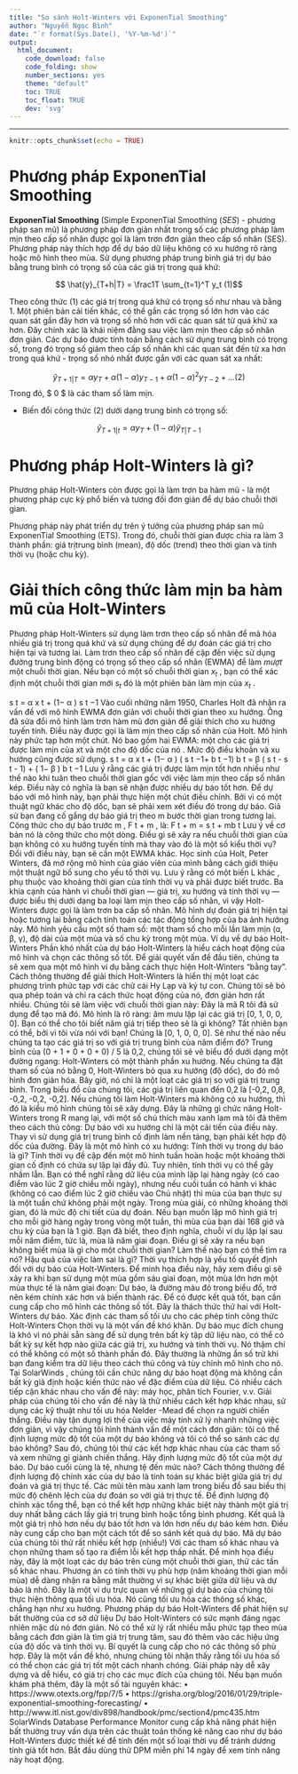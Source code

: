 ```yaml
---
title: "So sánh Holt-Winters với ExponenTial Smoothing"
author: "Nguyễn Ngọc Bình"
date: "`r format(Sys.Date(), '%Y-%m-%d')`"
output: 
  html_document:
    code_download: false
    code_folding: show
    number_sections: yes
    theme: "default"
    toc: TRUE
    toc_float: TRUE
    dev: 'svg'
---
```

---

```r
knitr::opts_chunk$set(echo = TRUE)
```

# Phương pháp ExponenTial Smoothing

**ExponenTial Smoothing** (Simple ExponenTial Smoothing (_SES_) - phương pháp san mũ) là phương pháp đơn giản nhất trong số các phương pháp làm mịn theo cấp số nhân được gọi là làm trơn đơn giản theo cấp số nhân (SES). Phương pháp này thích hợp để dự báo dữ liệu không có xu hướng rõ ràng hoặc mô hình theo mùa. 
Sử dụng phương pháp trung bình giá trị dự báo bằng trung bình có trọng số của các giá trị trong quá khứ:


$$ \hat{y}_{T+h|T} = \frac1T \sum_{t=1}^T y_t (1)$$

Theo công thức (1) các giá trị trong quá khứ có trọng số như nhau và bằng 1. Một phiên bản cải tiến khác, có thể gắn các trọng số lớn hơn vào các quan sát gần đây hơn và trọng số nhỏ hơn với các quan sát từ quá khứ xa hơn. Đây chính xác là khái niệm đằng sau việc làm mịn theo cấp số nhân đơn giản. Các dự báo được tính toán bằng cách sử dụng trung bình có trọng số, trong đó trọng số giảm theo cấp số nhân khi các quan sát đến từ xa hơn trong quá khứ - trọng số nhỏ nhất được gắn với các quan sát xa nhất:

$$ \hat{y}_{T+1|T} = \alpha y_T + \alpha(1-\alpha) y_{T-1} + \alpha(1-\alpha)^2 y_{T-2}+ ... (2) $$
Trong đó, $ 0 \le \alpha \le 1$ là các tham số làm mịn.

- Biến đổi công thức (2) dưới dạng trung bình có trọng số:

$$ \hat{y}_{T+1|t} = \alpha y_T + (1-\alpha) \hat{y}_{T|T-1}$$

# Phương pháp Holt-Winters là gì?

Phương pháp Holt-Winters còn được gọi là làm trơn ba hàm mũ - là một phương pháp cực kỳ phổ biến và tương đối đơn giản để dự báo chuỗi thời gian. 

Phương pháp này phát triển dự trên ý tưởng của phương pháp san mũ ExponenTial Smoothing (ETS). Trong đó, chuỗi thời gian được chia ra làm 3 thành phần: giá trịtrung bình (mean), độ dốc (trend) theo thời gian và tính thời vụ (hoặc chu kỳ).

# Giải thích công thức làm mịn ba hàm mũ của Holt-Winters

Phương pháp Holt-Winters sử dụng làm trơn theo cấp số nhân để mã hóa nhiều giá trị trong quá khứ và sử dụng chúng để dự đoán các giá trị cho hiện tại và tương lai. Làm trơn theo cấp số nhân đề cập đến việc sử dụng đường trung bình động có trọng số theo cấp số nhân (EWMA) để làm _mượt_ một chuỗi thời gian. Nếu bạn có một số chuỗi thời gian $x_t$ , bạn có thể xác định một chuỗi thời gian mới $s_t$ đó là một phiên bản làm mịn của $x_t$ . 

s t = α x t + (1− α ) s t −1
Vào cuối những năm 1950, Charles Holt đã nhận ra vấn đề với mô hình EWMA đơn giản với chuỗi thời gian theo xu hướng. Ông đã sửa đổi mô hình làm trơn hàm mũ đơn giản để giải thích cho xu hướng tuyến tính. Điều này được gọi là làm mịn theo cấp số nhân của Holt. Mô hình này phức tạp hơn một chút. Nó bao gồm hai EWMA: một cho các giá trị được làm mịn của xt và một cho độ dốc của nó . Mức độ điều khoản và xu hướng cũng được sử dụng.
s t = α x t + (1− α ) ( s t −1+ b t −1)
b t = β ( s t - s t - 1) + ( 1− β ) b t −1
Lưu ý rằng các giá trị được làm mịn tốt hơn nhiều như thế nào khi tuân theo chuỗi thời gian gốc với việc làm mịn theo cấp số nhân kép. Điều này có nghĩa là bạn sẽ nhận được nhiều dự báo tốt hơn.  Để dự báo với mô hình này, bạn phải thực hiện một chút điều chỉnh. Bởi vì có một thuật ngữ khác cho độ dốc, bạn sẽ phải xem xét điều đó trong dự báo. Giả sử bạn đang cố gắng dự báo giá trị theo m bước thời gian trong tương lai. Công thức cho dự báo trước m , F t + m , là:
F t + m = s t + mb t
Lưu ý về cơ bản nó là công thức cho một dòng. Điều gì sẽ xảy ra nếu chuỗi thời gian của bạn không có xu hướng tuyến tính mà thay vào đó là một số kiểu thời vụ? Đối với điều này, bạn sẽ cần một EWMA khác. Học sinh của Holt, Peter Winters, đã mở rộng mô hình của giáo viên của mình bằng cách giới thiệu một thuật ngữ bổ sung cho yếu tố thời vụ. Lưu ý rằng có một biến L khác , phụ thuộc vào khoảng thời gian của tính thời vụ và phải được biết trước.  Ba khía cạnh của hành vi chuỗi thời gian — giá trị, xu hướng và tính thời vụ — được biểu thị dưới dạng ba loại làm mịn theo cấp số nhân, vì vậy Holt-Winters được gọi là làm trơn ba cấp số nhân. Mô hình dự đoán giá trị hiện tại hoặc tương lai bằng cách tính toán các tác động tổng hợp của ba ảnh hưởng này. Mô hình yêu cầu một số tham số: một tham số cho mỗi lần làm mịn (ɑ, β, γ), độ dài của một mùa và số chu kỳ trong một mùa.
Ví dụ về dự báo Holt-Winters
Phần khó nhất của dự báo Holt-Winters là hiểu cách hoạt động của mô hình và chọn các thông số tốt. Để giải quyết vấn đề đầu tiên, chúng ta sẽ xem qua một mô hình ví dụ bằng cách thực hiện Holt-Winters “bằng tay”. Cách thông thường để giải thích Holt-Winters là hiển thị một loạt các phương trình phức tạp với các chữ cái Hy Lạp và ký tự con. Chúng tôi sẽ bỏ qua phép toán và chỉ ra cách thức hoạt động của nó, đơn giản hơn rất nhiều. Chúng tôi sẽ làm việc với chuỗi thời gian này:
 Đây là mã R tôi đã sử dụng để tạo mã đó.  Mô hình là rõ ràng: âm mưu lặp lại các giá trị [0, 1, 0, 0, 0]. Bạn có thể cho tôi biết năm giá trị tiếp theo sẽ là gì không? Tất nhiên bạn có thể, bởi vì tôi vừa nói với bạn! Chúng là [0, 1, 0, 0, 0]. Sẽ như thế nào nếu chúng ta tạo các giá trị so với giá trị trung bình của năm điểm đó? Trung bình của (0 + 1 + 0 + 0 + 0) / 5 là 0,2, chúng tôi sẽ vẽ biểu đồ dưới dạng một đường ngang:  Holt-Winters có một thành phần xu hướng. Nếu chúng ta đặt tham số của nó bằng 0, Holt-Winters bỏ qua xu hướng (độ dốc), do đó mô hình đơn giản hóa. Bây giờ, nó chỉ là một loạt các giá trị so với giá trị trung bình. Trong biểu đồ của chúng tôi, các giá trị liên quan đến 0,2 là [-0,2, 0,8, -0,2, -0,2, -0,2]. Nếu chúng tôi làm Holt-Winters mà không có xu hướng, thì đó là kiểu mô hình chúng tôi sẽ xây dựng. Đây là những gì chức năng Holt-Winters trong R mang lại, với một số chú thích màu xanh lam mà tôi đã thêm theo cách thủ công:  Dự báo với xu hướng chỉ là một cải tiến của điều này. Thay vì sử dụng giá trị trung bình cố định làm nền tảng, bạn phải kết hợp độ dốc của đường. Đây là một mô hình có xu hướng: 
Tính thời vụ trong dự báo là gì?
Tính thời vụ đề cập đến một mô hình tuần hoàn hoặc một khoảng thời gian cố định có chứa sự lặp lại đầy đủ. Tuy nhiên, tính thời vụ có thể gây nhầm lẫn. Bạn có thể nghĩ rằng dữ liệu của mình lặp lại hàng ngày (có cao điểm vào lúc 2 giờ chiều mỗi ngày), nhưng nếu cuối tuần có hành vi khác (không có cao điểm lúc 2 giờ chiều vào Chủ nhật) thì mùa của bạn thực sự là một tuần chứ không phải một ngày. Trong mùa giải, có những khoảng thời gian, đó là mức độ chi tiết của dự đoán. Nếu bạn muốn lập mô hình giá trị cho mỗi giờ hàng ngày trong vòng một tuần, thì mùa của bạn dài 168 giờ và chu kỳ của bạn là 1 giờ. Bạn đã biết, theo định nghĩa, chuỗi ví dụ lặp lại sau mỗi năm điểm, tức là, mùa là năm giai đoạn. Điều gì sẽ xảy ra nếu bạn không biết mùa là gì cho một chuỗi thời gian? Làm thế nào bạn có thể tìm ra nó? Hậu quả của việc làm sai là gì? Thời vụ thích hợp là yếu tố quyết định đối với dự báo của Holt-Winters. Để minh họa điều này, hãy xem điều gì sẽ xảy ra khi bạn sử dụng một mùa gồm sáu giai đoạn, một mùa lớn hơn một mùa thực tế là năm giai đoạn:  Dự báo, là đường màu đỏ trong biểu đồ, trở nên kém chính xác hơn và biến thành rác. Để có được kết quả tốt, bạn cần cung cấp cho mô hình các thông số tốt. Đây là thách thức thứ hai với Holt-Winters dự báo.
Xác định các tham số tối ưu cho các phép tính công thức Holt-Winters
Chọn thời vụ là một vấn đề khó khăn. Dự báo mục đích chung là khó vì nó phải sẵn sàng để sử dụng trên bất kỳ tập dữ liệu nào, có thể có bất kỳ sự kết hợp nào giữa các giá trị, xu hướng và tính thời vụ. Nó thậm chí có thể không có một số thành phần đó. Đây thường là những ẩn số trừ khi bạn đang kiểm tra dữ liệu theo cách thủ công và tùy chỉnh mô hình cho nó. Tại SolarWinds , chúng tôi cần chức năng dự báo hoạt động mà không cần bất kỳ giả định hoặc kiến thức nào về đặc điểm của dữ liệu. Có nhiều cách tiếp cận khác nhau cho vấn đề này: máy học, phân tích Fourier, v.v. Giải pháp của chúng tôi cho vấn đề này là thử nhiều cách kết hợp khác nhau, sử dụng các kỹ thuật như tối ưu hóa Nelder -Mead để chọn ra người chiến thắng. Điều này tận dụng lợi thế của việc máy tính xử lý nhanh những việc đơn giản, vì vậy chúng tôi hình thành vấn đề một cách đơn giản: tôi có thể định lượng mức độ tốt của một dự báo không và tôi có thể so sánh các dự báo không? Sau đó, chúng tôi thử các kết hợp khác nhau của các tham số và xem những gì giành chiến thắng. Hãy định lượng mức độ tốt của một dự báo. Dự báo cuối cùng là tệ, nhưng tệ đến mức nào? Cách thông thường để định lượng độ chính xác của dự báo là tính toán sự khác biệt giữa giá trị dự đoán và giá trị thực tế. Các mũi tên màu xanh lam trong biểu đồ sau biểu thị mức độ chênh lệch của dự đoán so với giá trị thực tế.  Để định lượng độ chính xác tổng thể, bạn có thể kết hợp những khác biệt này thành một giá trị duy nhất bằng cách lấy giá trị trung bình hoặc tổng bình phương. Kết quả là một giá trị nhỏ hơn nếu dự báo tốt hơn và lớn hơn nếu dự báo kém hơn. Điều này cung cấp cho bạn một cách tốt để so sánh kết quả dự báo. Mã dự báo của chúng tôi thử rất nhiều kết hợp (nhiều!) Với các tham số khác nhau và chọn những tham số tạo ra điểm lỗi kết hợp thấp nhất. Để minh họa điều này, đây là một loạt các dự báo trên cùng một chuỗi thời gian, thử các tần số khác nhau. 
Phương án có tính thời vụ phù hợp (năm khoảng thời gian mỗi mùa) dễ dàng nhận ra bằng mắt thường vì sự khác biệt giữa dữ liệu và dự báo là nhỏ. Đây là một ví dụ trực quan về những gì dự báo của chúng tôi thực hiện thông qua tối ưu hóa. Nó cũng tối ưu hóa các thông số khác, chẳng hạn như xu hướng.
Phương pháp dự báo Holt-Winters để phát hiện sự bất thường của cơ sở dữ liệu
Dự báo Holt-Winters có sức mạnh đáng ngạc nhiên mặc dù nó đơn giản. Nó có thể xử lý rất nhiều mẫu phức tạp theo mùa bằng cách đơn giản là tìm giá trị trung tâm, sau đó thêm vào các hiệu ứng của độ dốc và tính thời vụ. Bí quyết là cung cấp cho nó các thông số phù hợp. Đây là một vấn đề khó, nhưng chúng tôi nhận thấy rằng tối ưu hóa số có thể chọn các giá trị tốt một cách nhanh chóng. Giải pháp này dễ xây dựng và dễ hiểu, có giá trị cho các mục đích của chúng tôi. Nếu bạn muốn khám phá thêm, đây là một số tài nguyên khác:
•	https://www.otexts.org/fpp/7/5
•	https://grisha.org/blog/2016/01/29/triple-exponential-smoothing-forecasting/
•	http://www.itl.nist.gov/div898/handbook/pmc/section4/pmc435.htm
SolarWinds Database Performance Monitor cung cấp khả năng phát hiện bất thường truy vấn dựa trên các thuật toán thống kê nâng cao như dự báo Holt-Winters được thiết kế để tính đến một số loại thời vụ để tránh dương tính giả tốt hơn. Bắt đầu dùng thử DPM miễn phí 14 ngày để xem tính năng này hoạt động.

